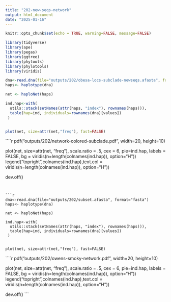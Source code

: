 ```yaml
---
title: "202-new-seqs-network"
output: html_document
date: "2025-01-16"
---
```


```r
knitr::opts_chunk$set(echo = TRUE, warning=FALSE, message=FALSE)
```


```r
library(tidyverse)
library(ape)
library(pegas)
library(ggtree)
library(phytools)
library(phylotools)
library(viridis)
```



```r
dna<-read.dna(file="outputs/202/obesa-locs-subclade-newseqs.afasta", format="fasta")
haps<- haplotype(dna)

net <- haploNet(haps)

ind.hap<-with(
  utils::stack(setNames(attr(haps, "index"), rownames(haps))),
  table(hap=ind, individuals=rownames(dna)[values])
 )


plot(net, size=attr(net,"freq"), fast=FALSE)
```


````r
pdf("outputs/202/network-colored-subclade.pdf", width=20, height=10)

plot(net, size=attr(net, "freq"), scale.ratio = .5, cex = 6, pie=ind.hap, labels = FALSE,
     bg = viridis(n=length(colnames(ind.hap)), option="H"))
legend("topright",colnames(ind.hap),text.col = viridis(n=length(colnames(ind.hap)), option="H"))

dev.off()
```


```r
dna<-read.dna(file="outputs/202/subset.afasta", format="fasta")
haps<- haplotype(dna)

net <- haploNet(haps)

ind.hap<-with(
  utils::stack(setNames(attr(haps, "index"), rownames(haps))),
  table(hap=ind, individuals=rownames(dna)[values])
 )


plot(net, size=attr(net,"freq"), fast=FALSE)
```


````r
pdf("outputs/202/owens-smoky-network.pdf", width=20, height=10)

plot(net, size=attr(net, "freq"), scale.ratio = .5, cex = 6, pie=ind.hap, labels = FALSE,
     bg = viridis(n=length(colnames(ind.hap)), option="H"))
legend("topright",colnames(ind.hap),text.col = viridis(n=length(colnames(ind.hap)), option="H"))

dev.off()
```